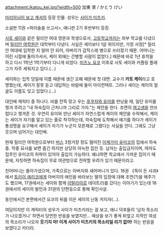 attachment:/katou_kei.jpg?width=500
加東 景 / かとう けい

[[마리아님이 보고 계셔]]의 등장 인물. 성우는 [[사이가 미츠키]].

소설판 11권 <파라솔을 쓰고서>, 애니판 2기 후반부터 등장.

[[사토 세이]]와 같은 릴리안 여대 영문과 학생으로서, [[고등학교]]까지는 외부 학교를 다녔으며 [[릴리안 여학원]]은 대학부터 다녔다. 사실은 세이보다 1살 위이지만, 가정 사정[* 릴리안 여대에 입학한 지 얼마 안 되어, 아버지가 갑작스레 병으로 쓰러졌기 때문. 어머니는 어린 시절에 돌아가셔서, 케이 외에는 간병할 사람이 없었다.] 때문에 바로 1년 휴학을 하고 다시 1학년 1학기부터 다니게 되었다. [[미즈노 요코]] 이후로 사토 세이와 커플링 플래그가 자주 세워지고 있다.(…)

세이와는 입학 당일에 이름 때문에 생긴 오해 때문에 첫 대면. 교수가 '''카토 케이'''라고 호명했는데, 세이가 잘못 듣고 대답하는 바람에 둘이 아이컨텍트. 그러나 세이는 케이의 얼굴도 이름도 잊고 있었다.(…) 

대인배 캐릭터 중 하나다. 비를 잔뜩 맞고 우는 [[후쿠자와 유미]]를 만났을 때, 일단 유미를 챙겨 주려고 "내 하숙집이 근처니까 그리로 가자."는 제안을 한다. 초면의 [[여고생]]을 안쓰럽다고 챙겨준 것. 우연히 유미와 만난 세이가 자연스럽게 케이의 제안을 수락해서, 케이는 세이가 자기를 알고 있는 줄로 착각하는데, 하숙집에 도착해서 얘기를 하다가 세이가 통성명을 요구해서 세이가 자기가 누군지 모른채로 그랬다는 사실을 안다. 그래도 그냥 웃으며 넘어가는 대인배.

현재 릴리안 여학원으로부터 [[버스]] 3정거장 정도 떨어진 [[이케가미 유미코]]의 집에서 하숙 중. 작중 묘사를 보면 좁긴 하지만 상당히 아늑한 집인 듯. 남자는 출입금지이며, 여자도 집주인 유미코의 허락이 있어야 출입이 가능하다. 왜냐하면 학교에서 가까운 집이기 때문에, 자칫하면 하숙집이 무료 여관방으로 전락할 우려가 있기 때문이라고.

친어머니는 돌아가셨으며, 가족으로는 아버지와 새어머니가 있다. 16권 《독이 든 사과》에서 [[토리이 에리코]]에게 아버지의 애인을 바라보는 딸의 입장에 대해 조언(?)을 해주기도 했으며, 17권에서는 세이와 함께 [[이탈리아]]로 데이트(!)를 갔다는 이야기가 있는데 18권에서의 세이의 발언과 31권의 단편등으로 통해 확인사살.

동인에서건 본편에서건 요코의 뒤를 이은 세이의 난동 저지자(…).

여담이지만 이 캐릭터의 성우가 사이가 미츠키라는 걸 보고, 애니 덕후들이 '남자 목소리가 나오겠거니' 하면서 당연한 반응을 보였지만… 예상을 보기 좋게 뒤엎고 지적인 여성의 목소리가 나오자 '''웃기지 마! 이게 사이가 미츠키의 목소리일 리가 없어!''' 하는 반응을 보였다고 카더라.
